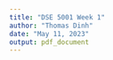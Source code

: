```yaml
---
title: "DSE 5001 Week 1"
author: "Thomas Dinh"
date: "May 11, 2023"
output: pdf_document
---
```

  

#

```r


```




  
```r



```


  
```r



```



  
```r



```


  

```r



```


  
```r



```



